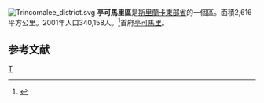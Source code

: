 [[File:Trincomalee_district.svg|right]]
'''亭可馬里區'''是[[斯里蘭卡|斯里蘭卡]][[東部省_(斯里蘭卡)|東部省]]的一個區。面積2,616平方公里。2001年人口340,158人。<ref>{{Cite web |url=http://www.statistics.gov.lk/PopHouSat/PDF/Population/p9p2%20Population%20by%20district%20,%20sex,%20sex%20ratio%20and%20population%20density.pdf |title=2001年人口普查 |accessdate=2008-05-08 |archive-date=2012-05-17 |archive-url=https://www.webcitation.org/67j70arpb?url=http://www.statistics.gov.lk/PopHouSat/PDF/Population/p9p2%20Population%20by%20district%20%2C%20sex%2C%20sex%20ratio%20and%20population%20density.pdf |dead-url=no }}</ref>首府[[亭可馬里|亭可馬里]]。
==参考文献==
{{reflist}}
{{斯里蘭卡縣級行政區劃}}
[[Category:斯里蘭卡區|T]]